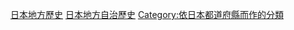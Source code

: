 {{日本行政區劃分類導航|歷史}}
[[Category:日本地方歷史|]]
[[Category:日本地方自治歷史|]]
[[Category:依日本都道府縣而作的分類|Category:依日本都道府縣而作的分類]]